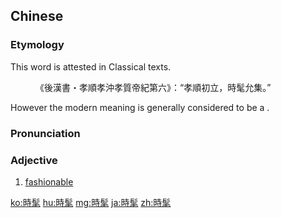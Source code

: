 {{also|时髦}}
==Chinese==
{{zh-forms|s=时髦}}

===Etymology===
This word is attested in Classical texts.
:《後漢書・孝順孝沖孝質帝紀第六》：“孝順初立，時髦允集。”
However the modern meaning is generally considered to be a {{zh-psm|smart}}.

===Pronunciation===
{{zh-pron
|m=shímáo,er=y
|c=si4 mou4-1
|h=pfs=sṳ̀-mô
|mn=qz,xm,zz:sî-mô͘/zz:sî-mâu
|cat=a
}}

===Adjective===
{{zh-adj}}

# [[fashionable]]

{{zh-cat|Advanced}}

[[ko:時髦]]
[[hu:時髦]]
[[mg:時髦]]
[[ja:時髦]]
[[zh:時髦]]